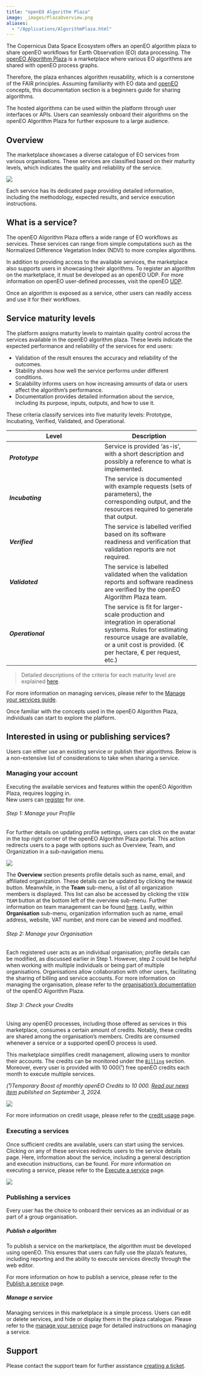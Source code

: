 ```yaml
---
title: "openEO Algorithm Plaza"
image: _images/PlazaOverview.png
aliases: 
  - "/Applications/AlgorithmPlaza.html"
---
```


The Copernicus Data Space Ecosystem offers an openEO algorithm plaza to share openEO workflows for Earth Observation (EO) data processing. 
The [openEO Algorithm Plaza](https://marketplace-portal.dataspace.copernicus.eu/){target="_blank"} is a marketplace where various EO algorithms are shared with openEO process graphs.

Therefore, the plaza enhances algorithm reusability, which is a cornerstone of the FAIR principles. Assuming familiarity with EO data and [openEO](../APIs/openEO/openEO.qmd) concepts, this documentation section is a beginners guide for sharing algorithms.

The hosted algorithms can be used within the platform through user interfaces or APIs. Users can seamlessly onboard their algorithms on the openEO Algorithm Plaza for further exposure to a large audience.

## Overview 

The marketplace showcases a diverse catalogue of EO services from various organisations. These services are classified based on their maturity levels, which indicates the quality and reliability of the service.

![](_images/PlazaOverview.png)

Each service has its dedicated page providing detailed information, including the methodology, expected results, and service execution instructions.


## What is a service?

The openEO Algorithm Plaza offers a wide range of EO workflows as services. These services can range from simple computations such as the Normalized Difference Vegetation Index (NDVI) to more complex algorithms. 

In addition to providing access to the available services, the marketplace also supports users in showcasing their algorithms. To register an algorithm on the marketplace, it must be developed as an openEO UDP. For more information on openEO user-defined processes, visit the openEO [UDP](https://open-eo.github.io/openeo-python-client/udp.html){target="_blank"}.

Once an algorithm is exposed as a service, other users can readily access and use it for their workflows. 
 

## Service maturity levels

The platform assigns maturity levels to maintain quality control across the services available in the openEO algorithm plaza. These levels indicate the expected performance and reliability of the services for end users:

* Validation of the result ensures the accuracy and reliability of the outcomes.
* Stability shows how well the service performs under different conditions. 
* Scalability informs users on how increasing amounts of data or users affect the algorithm's performance. 
* Documentation provides detailed information about the service, including its purpose, inputs, outputs, and how to use it.

These criteria classify services into five maturity levels: Prototype, Incubating, Verified, Validated, and Operational.

| Level | Description |
| --- | --- |
| _**Prototype**_ | Service is provided ‘as-is’, with a short description and possibly a reference to what is implemented. |
| _**Incubating**_ | The service is documented with example requests (sets of parameters), the corresponding output, and the resources required to generate that output. |
| _**Verified**_ | The service is labelled verified based on its software readiness and verification that validation reports are not required. |
| _**Validated**_ | The service is labelled validated when the validation reports and software readiness are verified by the openEO Algorithm Plaza team. |
| _**Operational**_ | The service is fit for larger-scale production and integration in operational systems. Rules for estimating resource usage are available, or a unit cost is provided. (€ per hectare, € per request, etc.) |

> Detailed descriptions of the criteria for each maturity level are explained [here](PlazaDetails/ServiceMaturity.qmd).

For more information on managing services, please refer to the [Manage your services guide](PlazaDetails/ManageService.qmd).

Once familiar with the concepts used in the openEO Algorithm Plaza, individuals can start to explore the platform.

## Interested in using or publishing services?

Users can either use an existing service or publish their algorithms. Below is a non-extensive list of considerations to take when sharing a service.

### Managing your account

Executing the available services and features within the openEO Algorithm Plaza, requires logging in.  
New users can [register](../Registration.qmd) for one.

###### Step 1: Manage your Profile 

For further details on updating profile settings, users can click on the avatar in the top right corner of the openEO Algorithm Plaza portal. This action redirects users to a page with options such as Overview, Team, and Organization in a sub-navigation menu.
        
![](_images/PlazaOrganization.png)

The **Overview** section presents profile details such as name, email, and affiliated organization. These details can be updated by clicking the `MANAGE` button. Meanwhile, in the **Team** sub-menu, a list of all organization members is displayed. This list can also be accessed by clicking the `VIEW TEAM` button at the bottom left of the overview sub-menu. Further information on team management can be found [here](PlazaDetails/ManageOrg.qmd). Lastly, within **Organisation** sub-menu, organization information such as name, email address, website, VAT number, and more can be viewed and modified.


###### Step 2: Manage your Organisation

Each registered user acts as an individual organisation; profile details can be modified, as discussed earlier in Step 1. However, step 2 could be helpful when working with multiple individuals or being part of multiple organisations. Organisations allow collaboration with other users, facilitating the sharing of billing and service accounts. For more information on managing the organisation, please refer to the [organisation's documentation](PlazaDetails/ManageOrg.qmd) of the openEO Algorithm Plaza.

###### Step 3: Check your Credits

Using any openEO processes, including those offered as services in this marketplace, consumes a certain amount of credits. Notably, these credits are shared among the organisation's members. Credits are consumed whenever a service or a supported openEO process is used.

This marketplace simplifies credit management, allowing users to monitor their accounts. The credits can be monitored under the [`Billing`](https://marketplace-portal.dataspace.copernicus.eu/billing){target="_blank"} section. Moreover, every user is provided with 10 000(¹) free openEO credits each month to execute multiple services.

*(¹)Temporary Boost of monthly openEO Credits to 10 000. [Read our news item](https://dataspace.copernicus.eu/news/2024-9-3-temporary-boost-monthly-openeo-credits-10000-granted-user) published on September 3, 2024.*


![](_images/billing.png)

For more information on credit usage, please refer to the [credit usage](../APIs/openEO/credit_usage.qmd) page.


### Executing a services

Once sufficient credits are available, users can start using the services. Clicking on any of these services redirects users to the service details page. Here, information about the service, including a general description and execution instructions, can be found. For more information on executing a service, please refer to the [Execute a service](PlazaDetails/ExecuteService.qmd) page.

![](_images/PlazaServiceDetail.png)

### Publishing a services

Every user has the choice to onboard their services as an individual or as part of a group organisation. 

##### Publish a algorithm

To publish a service on the marketplace, the algorithm must be developed using openEO. This ensures that users can fully use the plaza's features, including reporting and the ability to execute services directly through the web editor.

For more information on how to publish a service, please refer to the [Publish a service](PlazaDetails/PublishService.qmd) page.

##### Manage a service

Managing services in this marketplace is a simple process. Users can edit or delete services, and hide or display them in the plaza catalogue. Please refer to the [manage your service](PlazaDetails/ManageService.qmd) page for detailed instructions on managing a service.

## Support

Please contact the support team for further assistance [creating a ticket](https://helpcenter.dataspace.copernicus.eu/hc/en-gb){target="_blank"}. 